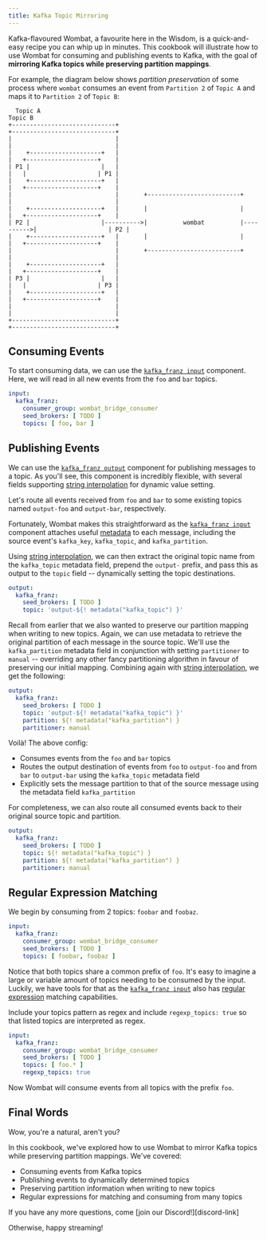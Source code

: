 ```yaml
---
title: Kafka Topic Mirroring
---
```


Kafka-flavoured Wombat, a favourite here in the Wisdom, is a quick-and-easy recipe you can whip up in minutes. This 
cookbook will illustrate how to use Wombat for consuming and publishing events to Kafka, with the goal of 
**mirroring Kafka topics while preserving partition mappings**.

For example, the diagram below shows *partition preservation* of some process where `wombat` consumes an event 
from `Partition 2` of `Topic A` and maps it to `Partition 2` of `Topic B`:
```
  Topic A                                                                  Topic B                       
+-----------------------------+                                          +-----------------------------+
|                             |                                          |                             |
|    +--------------------+   |                                          |   +--------------------+    |
| P1 |                    |   |                                          |   |                    | P1 |
|    +--------------------+   |                                          |   +--------------------+    |
|                             |       +--------------------------+       |                             |
|    +--------------------+   |       |                          |       |   +--------------------+    |
| P2 |                    |---------->|          wombat          |---------->|                    | P2 |
|    +--------------------+   |       |                          |       |   +--------------------+    |
|                             |       +--------------------------+       |                             |
|    +--------------------+   |                                          |   +--------------------+    |
| P3 |                    |   |                                          |   |                    | P3 |
|    +--------------------+   |                                          |   +--------------------+    |
|                             |                                          |                             |
+-----------------------------+                                          +-----------------------------+
```

## Consuming Events

To start consuming data, we can use the [`kafka_franz input`][kafka.input] component. Here, we will read in all new 
events from the `foo` and `bar` topics.

```yaml
input:
  kafka_franz:
    consumer_group: wombat_bridge_consumer
    seed_brokers: [ TODO ]
    topics: [ foo, bar ]
```

## Publishing Events

We can use the [`kafka_franz output`][kafka.output] component for publishing messages to a topic. As you'll see, this component is incredibly flexible, with several fields supporting [string interpolation][bloblang.interpolation] for dynamic value setting.

Let's route all events received from `foo` and `bar` to some existing topics named `output-foo` and `output-bar`, respectively. 

Fortunately, Wombat makes this straightforward as the [`kafka_franz input`][kafka.input] component attaches useful [metadata][kafka.input.metadata] to each message, including the source event's `kafka_key`, `kafka_topic`, and `kafka_partition`.

Using [string interpolation][bloblang.interpolation], we can then extract the original topic name from the `kafka_topic` metadata field, prepend the `output-` prefix, and pass this as output to the `topic` field -- dynamically setting the topic destinations.

```yaml
output:
  kafka_franz:
    seed_brokers: [ TODO ]
    topic: 'output-${! metadata("kafka_topic") }'
```

Recall from earlier that we also wanted to preserve our partition mapping when writing to new topics. Again, we can use metadata to retrieve the original partition of each message in the source topic. We'll use the `kafka_partition` metadata field in conjunction with setting `partitioner` to `manual` -- overriding any other fancy partitioning algorithm in favour of preserving our initial mapping. Combining again with [string interpolation][bloblang.interpolation], we get the following:

```yaml
output:
  kafka_franz:
    seed_brokers: [ TODO ]
    topic: 'output-${! metadata("kafka_topic") }'
    partition: ${! metadata("kafka_partition") }
    partitioner: manual
```

Voilà! The above config:
- Consumes events from the `foo` and `bar` topics
- Routes the output destination of events from `foo` to `output-foo` and from `bar` to `output-bar` using the `kafka_topic` metadata field
- Explicitly sets the message partition to that of the source message using the metadata field `kafka_partition`

For completeness, we can also route all consumed events back to their original source topic and partition.

```yaml
output:
  kafka_franz:
    seed_brokers: [ TODO ]
    topic: ${! metadata("kafka_topic") }
    partition: ${! metadata("kafka_partition") }
    partitioner: manual
```

## Regular Expression Matching

We begin by consuming from 2 topics: `foobar` and `foobaz`.

```yaml
input:
  kafka_franz:
    consumer_group: wombat_bridge_consumer
    seed_brokers: [ TODO ]
    topics: [ foobar, foobaz ]
```

Notice that both topics share a common prefix of `foo`. It's easy to imagine a large or variable amount of topics needing to be consumed by the input. Luckily, we have tools for that as the [`kafka_franz input`][kafka.input] also has [regular expression][kafka.input.regex] matching capabilities.

Include your topics pattern as regex and include `regexp_topics: true` so that listed topics are interpreted as regex. 

```yaml
input:
  kafka_franz:
    consumer_group: wombat_bridge_consumer
    seed_brokers: [ TODO ]
    topics: [ foo.* ]
    regexp_topics: true
```

Now Wombat will consume events from all topics with the prefix `foo`.

## Final Words

Wow, you're a natural, aren't you? 

In this cookbook, we've explored how to use Wombat to mirror Kafka topics while preserving partition mappings. We've covered:

- Consuming events from Kafka topics
- Publishing events to dynamically determined topics
- Preserving partition information when writing to new topics
- Regular expressions for matching and consuming from many topics

If you have any more questions, come [join our Discord!][discord-link]

Otherwise, happy streaming!


[bloblang.interpolation]: /docs/configuration/interpolation/#bloblang-queries
[kafka.input]: /docs/components/inputs/kafka_franz
[kafka.input.metadata]: /docs/components/inputs/kafka_franz/#metadata
[kafka.input.regex]: /docs/components/inputs/kafka_franz#regexp_topics
[kafka.output]: /docs/components/outputs/kafka_franz